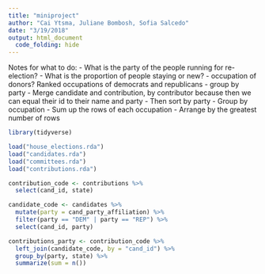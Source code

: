 ```yaml
---
title: "miniproject"
author: "Cai Ytsma, Juliane Bombosh, Sofia Salcedo"
date: "3/19/2018"
output: html_document
  code_folding: hide
---
```

Notes for what to do:
    - What is the party of the people running for re-election? 
    - What is the proportion of people staying or new?
    - occupation of donors? Ranked occupations of democrats and republicans
        - group by party
        - Merge candidate and contribution, by contributor because then we can equal their id to their name and party
        - Then sort by party
        - Group by occupation 
        - Sum up the rows of each occupation
        - Arrange by the greatest number of rows
```r
library(tidyverse)
```

```r
load("house_elections.rda")
load("candidates.rda")
load("committees.rda")
load("contributions.rda")
```


```r
contribution_code <- contributions %>%
  select(cand_id, state)

candidate_code <- candidates %>%
  mutate(party = cand_party_affiliation) %>%
  filter(party == "DEM" | party == "REP") %>%
  select(cand_id, party)
```

```r
contributions_party <- contribution_code %>%
  left_join(candidate_code, by = "cand_id") %>%
  group_by(party, state) %>%
  summarize(sum = n())
```


